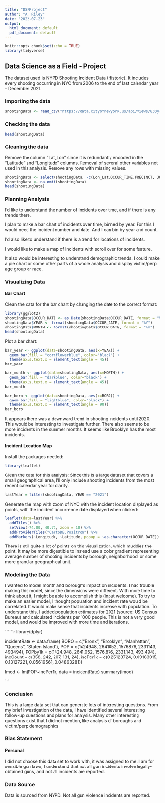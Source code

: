 ---
title: "DSFProject"
author: "A. Riley"
date: "2022-07-23"
output:
  html_document: default
  pdf_document: default
---

```{r setup, include=FALSE}
knitr::opts_chunk$set(echo = TRUE)
library(tidyverse)
```

## Data Science as a Field - Project

The dataset used is NYPD Shooting Incident Data (Historic). It includes every shooting occurring in NYC from 2006 to the end of last calendar year - December 2021.


### Importing the data

```{r import_data}
shootingData <- read_csv("https://data.cityofnewyork.us/api/views/833y-fsy8/rows.csv?accessType=DOWNLOAD")
```

### Checking the data
```{r view_data}
head(shootingData)
```
### Cleaning the data

Remove the column "Lat_Lon" since it is redundantly encoded in the "Latitude" and "Longitude" columns. Removal of several other variables not used in this analysis. Remove any rows with missing values.

``` {r clean_data}
shootingData <- select(shootingData, -c(Lon_Lat,OCCUR_TIME,PRECINCT, JURISDICTION_CODE,LOCATION_DESC, STATISTICAL_MURDER_FLAG, X_COORD_CD,Y_COORD_CD))
shootingData <- na.omit(shootingData)
head(shootingData)
```
### Planning Analysis

I'd like to understand the number of incidents over time, and if there is any trends there. 

I plan to make a bar chart of incidents over time, binned by year. For this I would need the incident number and date. And I can bin by year and count.

I'd also like to understand if there is a trend for locations of incidents.

I would like to make a map of Incidents with scroll over for some feature. 

It also would be interesting to understand demographic trends. 
I could make a pie chart or some other parts of a whole analysis and display victim/perp age group or race.

### Visualizing Data

#### Bar Chart
Clean the data for the bar chart by changing the date to the correct format:
```{r bar_chart}
library(ggplot2)
shootingData$OCCUR_DATE <- as.Date(shootingData$OCCUR_DATE, format = "%m/%d/%Y")
shootingData$YEAR <- format(shootingData$OCCUR_DATE, format = "%Y")
shootingData$MONTH <- format(shootingData$OCCUR_DATE, format = "%m")
head(shootingData)
```

Plot a bar chart:
```{r bar}
bar_year <- ggplot(data=shootingData, aes(x=YEAR)) +
  geom_bar(fill = "cornflowerblue", color="black") +
  theme(axis.text.x = element_text(angle = 45))
bar_year

bar_month <- ggplot(data=shootingData, aes(x=MONTH)) +
  geom_bar(fill = "darkblue", color="black") +
  theme(axis.text.x = element_text(angle = 45))
bar_month

bar_boro <- ggplot(data=shootingData, aes(x=BORO)) +
  geom_bar(fill = "lightblue", color="black") +
  theme(axis.text.x = element_text(angle = 90))
bar_boro
```


It appears there was a downward trend in shooting incidents until 2020. This would be interesting to investigate further. There also seems to be more incidents in the summer months. It seems like Brooklyn has the most incidents. 

#### Incident Location Map
Install the packages needed:
```{r install}
library(leaflet)
```

Clean the data for this analysis:
Since this is a large dataset that covers a small geographical area, I'll only include shooting incidents from the most recent calendar year for clarity.

``` {r 2021_data}
lastYear = filter(shootingData, YEAR == "2021")
```

Generate the map with zoom of NYC with the incident location displayed as points, with the incident occurrence date displayed when clicked:

```{r map}
leaflet(data=lastYear) %>%
  addTiles() %>%
  setView(-74.00, 40.71, zoom = 10) %>%
  addProviderTiles("CartoDB.Positron") %>%
  addMarkers(~Longitude, ~Latitude, popup = ~as.character(OCCUR_DATE))
```

There is still quite a lot of points on this visualization, which muddies the point. It may be more digestible to instead use a color gradient representing average number of shooting incidents by borough, neighborhood, or some more granular geographical unit.

### Modeling the Data
I wanted to model month and borough's impact on incidents. I had trouble making this model, since the dimensions were different. With more time to think about it, I might be able to accomplish this (input welcome). To try to make an easier model, I thought population and incident rate would be correlated. It would make sense that incidents increase with population. To understand this, I added population estimates for 2021 (source: US Census Bureau) and calculated incidents per 1000 people. This is not a very good model, and would be improved with more time and iterations. 

``````{r modeling}
library(dplyr)


incidentRate <- data.frame(
  BORO = c("Bronx", "Brooklyn", "Manhattan", "Queens", "Staten Island"), 
  POP = c(1424948, 2641052, 1576876, 2331143, 493494), 
  POPby1k = c(1424.948, 2641.052, 1576.876, 2331.143, 493.494), 
  incCount = c(358, 242, 207, 131, 24),
  incPer1k = c(0.25123724, 0.09163015, 0.13127221, 0.05619561, 0.04863281))


lmod <- lm(POP~incPer1k, data = incidentRate)
summary(lmod)

```

### Conclusion
This is a large data set that can generate lots of interesting questions. From my brief investigation of the data, I have identified several interesting follow-up questions and plans for analysis. Many other interesting questions exist that I did not mention, like analysis of boroughs and victim/perp demographics


### Bias Statement
#### Personal
I did not choose this data set to work with, it was assigned to me. I am for sensible gun laws, I understand that not all gun incidents involve legally-obtained guns, and not all incidents are reported.

### Data Source
Data is sourced from NYPD. Not all gun violence incidents are reported. 
